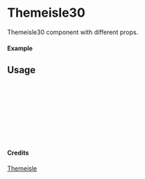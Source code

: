 
<Meta of={Themeisle30} title="Themeisle/Themeisle30" />

# Themeisle30

Themeisle30 component with different props.

#### Example

<Canvas of={Themeisle30.Primary} />

## Usage

```ts
import { Themeisle30 } from "yadl-ui";

const Example = () => {
  return (
      <Themeisle30 />
  );
};

export default Example;
```

#### Credits
[Themeisle](https://themeisle.com/illustrations/)
